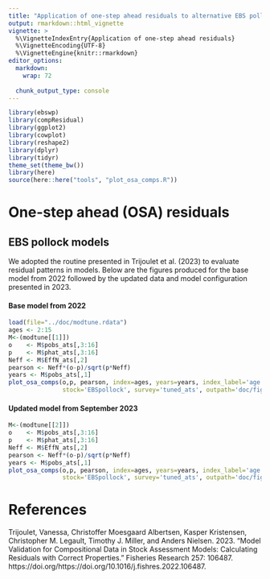 ```yaml
---
title: "Application of one-step ahead residuals to alternative EBS pollock model specifications"
output: rmarkdown::html_vignette
vignette: >
  %\VignetteIndexEntry{Application of one-step ahead residuals}
  %\VignetteEncoding{UTF-8}
  %\VignetteEngine{knitr::rmarkdown}
editor_options: 
  markdown: 
    wrap: 72
    
  chunk_output_type: console
---
```


```r
library(ebswp)
library(compResidual)
library(ggplot2)
library(cowplot)
library(reshape2)
library(dplyr)
library(tidyr)
theme_set(theme_bw())
library(here)
source(here::here("tools", "plot_osa_comps.R"))
```



# One-step ahead (OSA) residuals

## EBS pollock models
We adopted the routine presented in Trijoulet et al. (2023) to evaluate residual
patterns in models. Below are the figures produced for the base model
from 2022 followed by the updated data and model configuration presented
in 2023.

#### Base model from 2022


```r
load(file="../doc/modtune.rdata")
ages <- 2:15
M<-(modtune[[1]])
o    <- M$pobs_ats[,3:16]
p    <- M$phat_ats[,3:16]
Neff <- M$EffN_ats[,2]
pearson <- Neff*(o-p)/sqrt(p*Neff)
years <- M$pobs_ats[,1]
plot_osa_comps(o,p, pearson, index=ages, years=years, index_label='age', Neff=Neff,
               stock='EBSpollock', survey='tuned_ats', outpath='doc/figs')
```


#### Updated model from September 2023

```r
M<-(modtune[[2]])
o    <- M$pobs_ats[,3:16]
p    <- M$phat_ats[,3:16]
Neff <- M$EffN_ats[,2]
pearson <- Neff*(o-p)/sqrt(p*Neff)
years <- M$pobs_ats[,1]
plot_osa_comps(o,p, pearson, index=ages, years=years, index_label='age', Neff=Neff,
               stock='EBSpollock', survey='tuned_ats', outpath='doc/figs')
```

# References

Trijoulet, Vanessa, Christoffer Moesgaard Albertsen, Kasper Kristensen, Christopher M. Legault, Timothy J. Miller, and Anders Nielsen. 2023. “Model Validation for Compositional Data in Stock Assessment Models: Calculating Residuals with Correct Properties.” Fisheries Research 257: 106487. https://doi.org/https://doi.org/10.1016/j.fishres.2022.106487.
